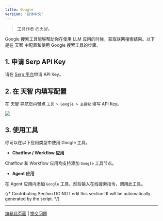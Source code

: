 ```yaml
---
title: Google
version: '简体中文'
---
```


> 工具作者 @天智。

Google 搜索工具能够帮助你在使用 LLM 应用的时候，获取联网搜索结果。以下是在 天智 中配置和使用 Google 搜索工具的步骤。

## 1. 申请 Serp API Key

请在 [Serp 平台](https://serpapi.com/dashboard)申请 API Key。

## 2. 在 天智 内填写配置

在 天智 导航页内轻点 `工具 > Google > 去授权` 填写 API Key。

![](/zh-hans/user-guide/.gitbook/assets/zh-tools-google.png)

## 3. 使用工具

你可以在以下应用类型中使用 Google 工具。

* **Chatflow / Workflow 应用**

Chatflow 和 Workflow 应用均支持添加 `Google` 工具节点。

* **Agent 应用**

在 Agent 应用内添加 `Google` 工具，然后输入在线搜索指令，调用此工具。

{/*
Contributing Section
DO NOT edit this section!
It will be automatically generated by the script.
*/}

---

[编辑此页面](https://github.com/langgenius/dify-docs/edit/main/zh-hans/guides/tools/tool-configuration/google.mdx) | [提交问题](https://github.com/langgenius/dify-docs/issues/new?template=docs.yml)

